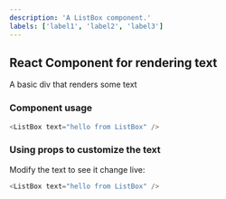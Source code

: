 ```yaml
---
description: 'A ListBox component.'
labels: ['label1', 'label2', 'label3']
---
```



## React Component for rendering text

A basic div that renders some text

### Component usage
```js
<ListBox text="hello from ListBox" />
```

### Using props to customize the text

Modify the text to see it change live:
```js live
<ListBox text="hello from ListBox" />
```
